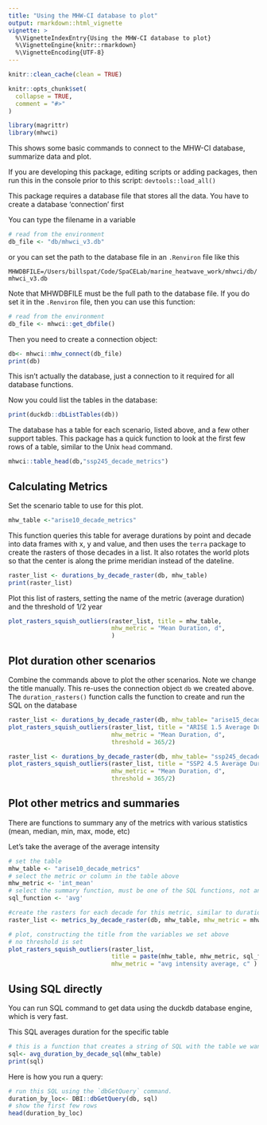 ```yaml
---
title: "Using the MHW-CI database to plot"
output: rmarkdown::html_vignette
vignette: >
  %\VignetteIndexEntry{Using the MHW-CI database to plot}
  %\VignetteEngine{knitr::rmarkdown}
  %\VignetteEncoding{UTF-8}
---
```


```r
knitr::clean_cache(clean = TRUE)

knitr::opts_chunk$set(
  collapse = TRUE,
  comment = "#>"
)
```

```r
library(magrittr)
library(mhwci)
```

This shows some basic commands to connect to the MHW-CI database, summarize data and plot. 


If you are developing this package,  editing scripts or adding packages, then run this in the console prior to this script: `devtools::load_all()`

This package requires a database file that stores all the data. You have to create a database 'connection' first

You can type the filename in a variable 

```r
# read from the environment
db_file <- "db/mhwci_v3.db"
```

or you can set the path to the database file in an  `.Renviron` file like this

`MHWDBFILE=/Users/billspat/Code/SpaCELab/marine_heatwave_work/mhwci/db/mhwci_v3.db`

Note that MHWDBFILE must be the full path to the database file.  If you do set it in the `.Renviron` file, then you can use this function:

```r
# read from the environment
db_file <- mhwci::get_dbfile()
```

Then you need to create a connection object: 

```r
db<- mhwci::mhw_connect(db_file)
print(db)
```

This isn't actually the database, just a connection to it required for all database functions. 

Now you could list the tables in the database:

```r
print(duckdb::dbListTables(db))
```

The database has a table for each scenario, listed above, and a few other support tables.  This package has a quick function to look at the first few rows of a table, similar to the Unix `head` command.  

```r

mhwci::table_head(db,"ssp245_decade_metrics")

```
## Calculating Metrics

Set the scenario table to use for this plot. 

```r
mhw_table <-"arise10_decade_metrics"
```

This function queries this table for average durations by point and decade into data frames with x, y and value, and then uses the `terra` package to create the rasters of those decades in a list.  It also rotates the world plots so that the center is along the prime meridian instead of the dateline. 

```r
raster_list <- durations_by_decade_raster(db, mhw_table)
print(raster_list)
```

Plot this list of rasters, setting the name of the metric (average duration) and the threshold of 1/2 year

```r
plot_rasters_squish_outliers(raster_list, title = mhw_table, 
                             mhw_metric = "Mean Duration, d", 
                             )

```


## Plot duration other scenarios

Combine the commands above to plot the other scenarios.  Note we change the title manually.  This re-uses the connection object `db` we created above.   The `duration_rasters()` function calls the function to create and run the SQL on the database

```r
raster_list <- durations_by_decade_raster(db, mhw_table= "arise15_decade_metrics")
plot_rasters_squish_outliers(raster_list, title = "ARISE 1.5 Average Duration", 
                             mhw_metric = "Mean Duration, d", 
                             threshold = 365/2)


```
```r
raster_list <- durations_by_decade_raster(db, mhw_table= "ssp245_decade_metrics")
plot_rasters_squish_outliers(raster_list, title = "SSP2 4.5 Average Duration", 
                             mhw_metric = "Mean Duration, d", 
                             threshold = 365/2)


```

## Plot other metrics and summaries

There are functions to summary any of the metrics with various statistics (mean, median, min, max, mode, etc)

Let's take the average of the average intensity

```r
# set the table
mhw_table <- "arise10_decade_metrics"
# select the metric or column in the table above
mhw_metric <- 'int_mean'
# select the summary function, must be one of the SQL functions, not an R function
sql_function <- 'avg'

#create the rasters for each decade for this metric, similar to duration but tis is a generic function
raster_list <- metrics_by_decade_raster(db, mhw_table, mhw_metric = mhw_metric, sql_function = sql_function)

# plot, constructing the title from the variables we set above
# no threshold is set
plot_rasters_squish_outliers(raster_list, 
                             title = paste(mhw_table, mhw_metric, sql_function), 
                             mhw_metric = "avg intensity average, c" )
```
 
## Using SQL directly 

You can run SQL command to get data using the duckdb database engine, which is very fast.  

This SQL averages duration for the specific table 

```r
# this is a function that creates a string of SQL with the table we want to use
sql<- avg_duration_by_decade_sql(mhw_table)
print(sql)
```


Here is how you run a query: 

```r
# run this SQL using the `dbGetQuery` command.  
duration_by_loc<- DBI::dbGetQuery(db, sql)
# show the first few rows
head(duration_by_loc)
```

